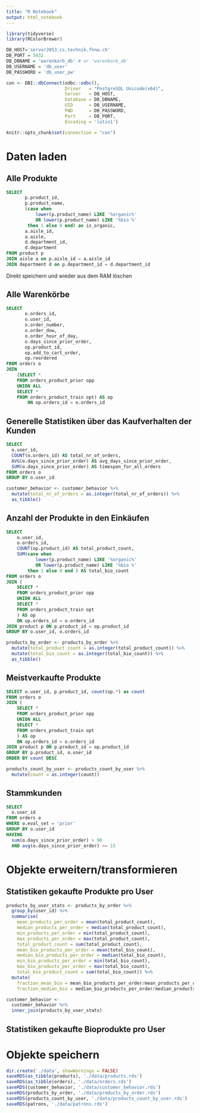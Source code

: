 ---
title: "R Notebook"
output: html_notebook
---

```{r, echo=FALSE}
library(tidyverse)
library(RColorBrewer)

DB_HOST='server2053.cs.technik.fhnw.ch'
DB_PORT = 5432
DB_DBNAME = 'warenkorb_db' # or 'warenkorb_db'
DB_USERNAME = 'db_user' 
DB_PASSWORD = 'db_user_pw'

con <- DBI::dbConnect(odbc::odbc(),
                      Driver   = "PostgreSQL Unicode(x64)",
                      Server   = DB_HOST,
                      Database = DB_DBNAME,
                      UID      = DB_USERNAME,
                      PWD      = DB_PASSWORD,
                      Port     = DB_PORT,
                      Encoding = 'latin1')

knitr::opts_chunk$set(connection = "con")
```
# Daten laden

## Alle Produkte

```{sql, connection=con, output.var=products}
SELECT
       p.product_id,
       p.product_name,
       (case when
           lower(p.product_name) LIKE '%organic%'
           OR lower(p.product_name) LIKE '%bio %'
        then 1 else 0 end) as is_organic,
       a.aisle_id,
       a.aisle,
       d.department_id,
       d.department
FROM product p
JOIN aisle a on p.aisle_id = a.aisle_id
JOIN department d on p.department_id = d.department_id
```

Direkt speichern und wieder aus dem RAM löschen

## Alle Warenkörbe

```{sql connection=con, output.var=orders}
SELECT 
       o.orders_id, 
       o.user_id, 
       o.order_number, 
       o.order_dow, 
       o.order_hour_of_day, 
       o.days_since_prior_order,
       op.product_id,
       op.add_to_cart_order,
       op.reordered
FROM orders o
JOIN
    (SELECT *
    FROM orders_product_prior opp
    UNION ALL
    SELECT *
    FROM orders_product_train opt) AS op
        ON op.orders_id = o.orders_id
```

## Generelle Statistiken über das Kaufverhalten der Kunden

```{sql connection=con, output.var=customer_behavior}
SELECT
  o.user_id,
  COUNT(o.orders_id) AS total_nr_of_orders,
  AVG(o.days_since_prior_order) AS avg_days_since_prior_order,
  SUM(o.days_since_prior_order) AS timespan_for_all_orders
FROM orders o
GROUP BY o.user_id
```

```{r}
customer_behavior <- customer_behavior %>%
  mutate(total_nr_of_orders = as.integer(total_nr_of_orders)) %>%
  as_tibble()
```

## Anzahl der Produkte in den Einkäufen

```{sql connection=con, output.var=products_by_order}
SELECT
    o.user_id,
    o.orders_id,
    COUNT(op.product_id) AS total_product_count,
    SUM(case when
           lower(p.product_name) LIKE '%organic%'
           OR lower(p.product_name) LIKE '%bio %'
        then 1 else 0 end ) AS total_bio_count
FROM orders o
JOIN (
    SELECT *
    FROM orders_product_prior opp
    UNION ALL
    SELECT *
    FROM orders_product_train opt
    ) AS op
    ON op.orders_id = o.orders_id
JOIN product p ON p.product_id = op.product_id
GROUP BY o.user_id, o.orders_id
```

```{r}
products_by_order <- products_by_order %>%
  mutate(total_product_count = as.integer(total_product_count)) %>%
  mutate(total_bio_count = as.integer(total_bio_count)) %>%
  as_tibble()
```

## Meistverkaufte Produkte 
```{sql connection=con, output.var=products_count_by_user} 
SELECT o.user_id, p.product_id, count(op.*) as count 
FROM orders o 
JOIN ( 
    SELECT * 
    FROM orders_product_prior opp 
    UNION ALL 
    SELECT * 
    FROM orders_product_train opt 
    ) AS op 
    ON op.orders_id = o.orders_id 
JOIN product p ON p.product_id = op.product_id 
GROUP BY p.product_id, o.user_id 
ORDER BY count DESC  
``` 
 
```{r} 
products_count_by_user <- products_count_by_user %>% 
  mutate(count = as.integer(count)) 
``` 

## Stammkunden

```{sql, connection=con, output.var=patrons}
SELECT
  o.user_id
FROM orders o
WHERE o.eval_set = 'prior'
GROUP BY o.user_id
HAVING
  sum(o.days_since_prior_order) > 90
  AND avg(o.days_since_prior_order) <= 15
```

# Objekte erweitern/transformieren

## Statistiken gekaufte Produkte pro User
```{r}
products_by_user_stats <- products_by_order %>%
  group_by(user_id) %>%
  summarise(
    mean_products_per_order = mean(total_product_count), 
    median_products_per_order = median(total_product_count),
    min_products_per_order = min(total_product_count),
    max_products_per_order = max(total_product_count),
    total_product_count = sum(total_product_count),
    mean_bio_products_per_order = mean(total_bio_count), 
    median_bio_products_per_order = median(total_bio_count),
    min_bio_products_per_order = min(total_bio_count),
    max_bio_products_per_order = max(total_bio_count),
    total_bio_product_count = sum(total_bio_count)) %>%
  mutate(
    fraction_mean_bio = mean_bio_products_per_order/mean_products_per_order,
    fraction_median_bio = median_bio_products_per_order/median_products_per_order)

customer_behavior <-
  customer_behavior %>%
  inner_join(products_by_user_stats)
```

## Statistiken gekaufte Bioprodukte pro User


# Objekte speichern
```{r}
dir.create('./data', showWarnings = FALSE)
saveRDS(as_tibble(products), './data/products.rds')
saveRDS(as_tibble(orders), './data/orders.rds')
saveRDS(customer_behavior, './data/customer_behavior.rds')
saveRDS(products_by_order, './data/products_by_order.rds')
saveRDS(products_count_by_user, './data/products_count_by_user.rds')
saveRDS(patrons, './data/patrons.rds')
```

